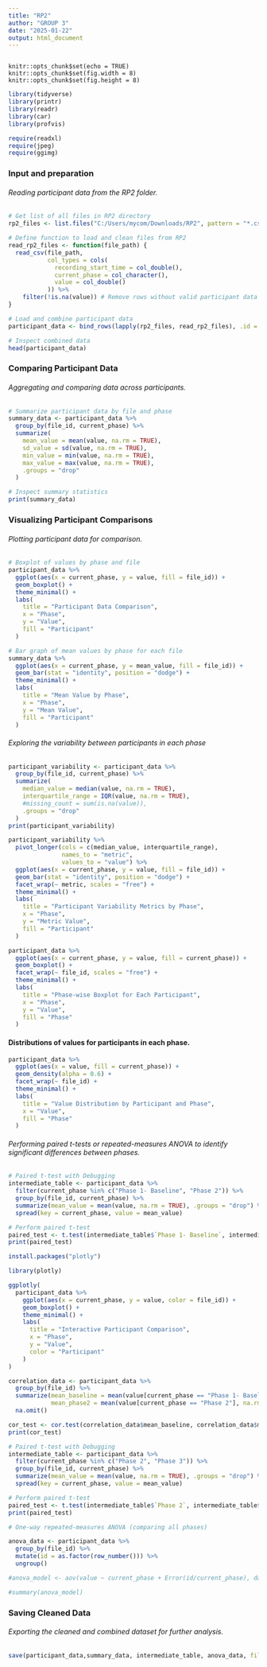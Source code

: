 ---
title: "RP2"
author: "GROUP 3"
date: "2025-01-22"
output: html_document
---

```

knitr::opts_chunk$set(echo = TRUE)
knitr::opts_chunk$set(fig.width = 8)
knitr::opts_chunk$set(fig.height = 8)

```

```{r message=FALSE, warning=FALSE}

library(tidyverse)
library(printr)
library(readr)
library(car)
library(profvis)

require(readxl)
require(jpeg)
require(ggimg)

```
### Input and preparation

###### Reading participant data from the RP2 folder.

```{r}

# Get list of all files in RP2 directory
rp2_files <- list.files("C:/Users/mycom/Downloads/RP2", pattern = "*.csv", full.names = TRUE)

```

```{r}

# Define function to load and clean files from RP2
read_rp2_files <- function(file_path) {
  read_csv(file_path, 
           col_types = cols(
             recording_start_time = col_double(),
             current_phase = col_character(),
             value = col_double()
           )) %>%
    filter(!is.na(value)) # Remove rows without valid participant data
}
```

```{r load-data}
# Load and combine participant data
participant_data <- bind_rows(lapply(rp2_files, read_rp2_files), .id = "file_id")

# Inspect combined data
head(participant_data)

```

### Comparing Participant Data

###### Aggregating and comparing data across participants.

```{r}
# Summarize participant data by file and phase
summary_data <- participant_data %>%
  group_by(file_id, current_phase) %>%
  summarize(
    mean_value = mean(value, na.rm = TRUE),
    sd_value = sd(value, na.rm = TRUE),
    min_value = min(value, na.rm = TRUE),
    max_value = max(value, na.rm = TRUE),
    .groups = "drop"
  )

# Inspect summary statistics
print(summary_data)
```

### Visualizing Participant Comparisons

###### Plotting participant data for comparison.

```{r, fig.height = 8, fig.width = 10}
# Boxplot of values by phase and file
participant_data %>%
  ggplot(aes(x = current_phase, y = value, fill = file_id)) +
  geom_boxplot() +
  theme_minimal() +
  labs(
    title = "Participant Data Comparison",
    x = "Phase",
    y = "Value",
    fill = "Participant"
  )
```


```{r, fig.height = 8, fig.width = 10}
# Bar graph of mean values by phase for each file
summary_data %>%
  ggplot(aes(x = current_phase, y = mean_value, fill = file_id)) +
  geom_bar(stat = "identity", position = "dodge") +
  theme_minimal() +
  labs(
    title = "Mean Value by Phase",
    x = "Phase",
    y = "Mean Value",
    fill = "Participant"
  )
```
###### Exploring the variability between participants in each phase
```{r}
participant_variability <- participant_data %>%
  group_by(file_id, current_phase) %>%
  summarize(
    median_value = median(value, na.rm = TRUE),
    interquartile_range = IQR(value, na.rm = TRUE),
    #missing_count = sum(is.na(value)),
    .groups = "drop"
  )
print(participant_variability)
```
```{r}
participant_variability %>%
  pivot_longer(cols = c(median_value, interquartile_range), 
               names_to = "metric", 
               values_to = "value") %>%
  ggplot(aes(x = current_phase, y = value, fill = file_id)) +
  geom_bar(stat = "identity", position = "dodge") +
  facet_wrap(~ metric, scales = "free") +
  theme_minimal() +
  labs(
    title = "Participant Variability Metrics by Phase",
    x = "Phase",
    y = "Metric Value",
    fill = "Participant"
  )
```

```{r, fig.height = 8, fig.width = 10}
participant_data %>%
  ggplot(aes(x = current_phase, y = value, fill = current_phase)) +
  geom_boxplot() +
  facet_wrap(~ file_id, scales = "free") +
  theme_minimal() +
  labs(
    title = "Phase-wise Boxplot for Each Participant",
    x = "Phase",
    y = "Value",
    fill = "Phase"
  )
```

#### Distributions of values for participants in each phase.
```{r, fig.height = 8, fig.width = 10}
participant_data %>%
  ggplot(aes(x = value, fill = current_phase)) +
  geom_density(alpha = 0.6) +
  facet_wrap(~ file_id) +
  theme_minimal() +
  labs(
    title = "Value Distribution by Participant and Phase",
    x = "Value",
    fill = "Phase"
  )
```


###### Performing paired t-tests or repeated-measures ANOVA to identify significant differences between phases.

```{r}
# Paired t-test with Debugging
intermediate_table <- participant_data %>%
  filter(current_phase %in% c("Phase 1- Baseline", "Phase 2")) %>%
  group_by(file_id, current_phase) %>%
  summarize(mean_value = mean(value, na.rm = TRUE), .groups = "drop") %>%
  spread(key = current_phase, value = mean_value)

# Perform paired t-test
paired_test <- t.test(intermediate_table$`Phase 1- Baseline`, intermediate_table$`Phase 2`, paired = TRUE)
print(paired_test)
```

```{r}
install.packages("plotly")

library(plotly)
```

```{r}
ggplotly(
  participant_data %>%
    ggplot(aes(x = current_phase, y = value, color = file_id)) +
    geom_boxplot() +
    theme_minimal() +
    labs(
      title = "Interactive Participant Comparison",
      x = "Phase",
      y = "Value",
      color = "Participant"
    )
)
```

```{r}
correlation_data <- participant_data %>%
  group_by(file_id) %>%
  summarize(mean_baseline = mean(value[current_phase == "Phase 1- Baseline"], na.rm = TRUE),
            mean_phase2 = mean(value[current_phase == "Phase 2"], na.rm = TRUE)) %>%
  na.omit()

cor_test <- cor.test(correlation_data$mean_baseline, correlation_data$mean_phase2)
print(cor_test)
```


```{r}
# Paired t-test with Debugging
intermediate_table <- participant_data %>%
  filter(current_phase %in% c("Phase 2", "Phase 3")) %>%
  group_by(file_id, current_phase) %>%
  summarize(mean_value = mean(value, na.rm = TRUE), .groups = "drop") %>%
  spread(key = current_phase, value = mean_value)

# Perform paired t-test
paired_test <- t.test(intermediate_table$`Phase 2`, intermediate_table$`Phase 3`, paired = TRUE)
print(paired_test)
```

```{r}
# One-way repeated-measures ANOVA (comparing all phases)

anova_data <- participant_data %>%
  group_by(file_id) %>%
  mutate(id = as.factor(row_number())) %>%
  ungroup()

#anova_model <- aov(value ~ current_phase + Error(id/current_phase), data = anova_data)

#summary(anova_model)
```

### Saving Cleaned Data
###### Exporting the cleaned and combined dataset for further analysis.

```{r}

save(participant_data,summary_data, intermediate_table, anova_data, file = "RP2.Rda")

```